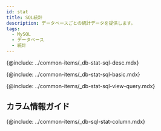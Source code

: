 ```yaml
---
id: stat
title: SQL統計
description: データベースごとの統計データを提供します。
tags:
  - MySQL
  - データベース
  - 統計
---
```


<!-- SQL 통계 -->

{@include: ../common-items/_db-stat-sql-desc.mdx}  

<!-- SQL 통계 기본 사용 안내 -->

{@include: ../common-items/_db-stat-sql-basic.mdx} 

<!-- 쿼리별 수행 추이, 자세히 보기 -->

{@include: ../common-items/_db-stat-sql-view-query.mdx}  

## カラム情報ガイド

{@include: ../common-items/_db-sql-stat-column.mdx}
